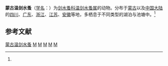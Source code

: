 {{Speciesbox
| name = 蒙古温剑水蚤
| status = 
| status_system = 
| image = 
| genus = Thermocyclops
| species = mongolicus
| authority = (Kiefer, 1937)<ref name='id12619'>{{cite web| url =http://www.bioinfo.cn/db05/BjdwSpecies.php?action=view&id=12619| title =蒙古温剑水蚤| work =《中国动物物种编目数据库》| publisher =中国科学院微生物研究所| author =中国科学院动物研究所| accessdate =2009-04-28| deadurl =yes| archiveurl =https://web.archive.org/web/20160305014546/http://www.bioinfo.cn/db05/BjdwSpecies.php?action=view&id=12619| archivedate =2016-03-05}}</ref>
}}

'''蒙古温剑水蚤'''（[[学名|学名]]：{{lang|la|''Thermocyclops mongolicus''}}）为[[剑水蚤科|剑水蚤科]][[温剑水蚤属|温剑水蚤属]]的动物。分布于[[蒙古|蒙古]]以及[[中国大陆|中国大陆]]的[[四川|四川]]、[[广东|广东]]、[[浙江|浙江]]、[[江苏|江苏]]、[[安徽|安徽]]等地，多栖息于不同类型的湖泊与池塘中。<ref name='id12619'/>

== 参考文献 ==
{{reflist}}

{{Wikispecies|Thermocyclops mongolicus}}
{{Taxonbar|from=Q14486244}}

[[Category:温剑水蚤属|蒙古温剑水蚤]]
[[Category:四川动物|M]]
[[Category:浙江动物|M]]
[[Category:广东动物|M]]
[[Category:中国节肢动物|M]]
[[Category:1937年描述的动物|M]]


{{节肢动物小作品}}